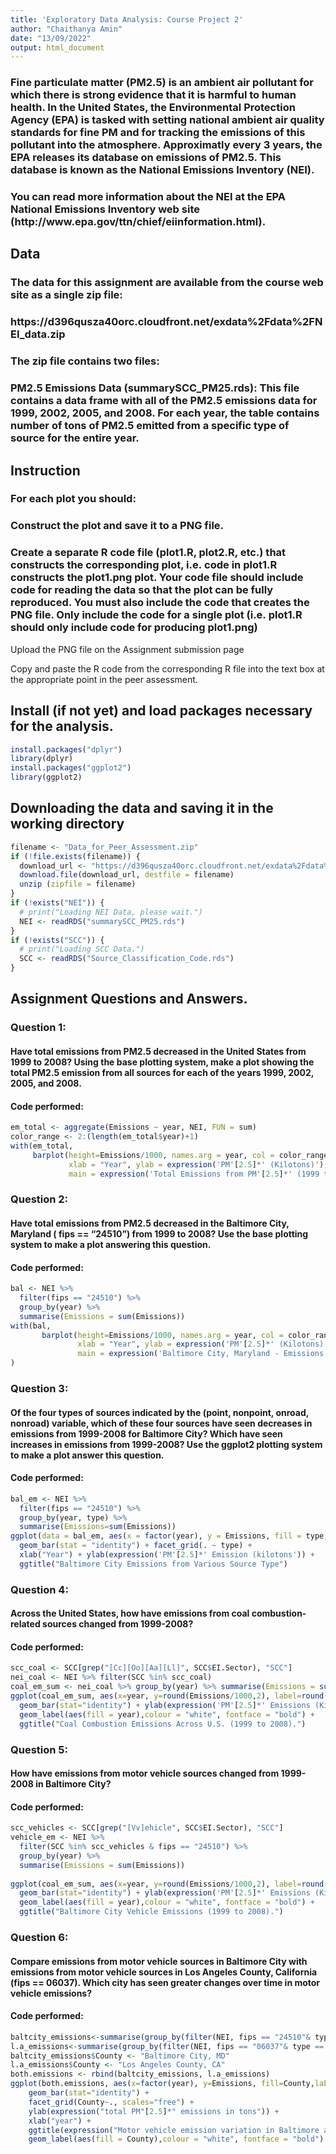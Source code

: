 ```yaml
---
title: 'Exploratory Data Analysis: Course Project 2'
author: "Chaithanya Amin"
date: "13/09/2022"
output: html_document
---
```


### Fine particulate matter (PM2.5) is an ambient air pollutant for which there is strong evidence that it is harmful to human health. In the United States, the Environmental Protection Agency (EPA) is tasked with setting national ambient air quality standards for fine PM and for tracking the emissions of this pollutant into the atmosphere. Approximatly every 3 years, the EPA releases its database on emissions of PM2.5. This database is known as the National Emissions Inventory (NEI). 

### You can read more information about the NEI at the EPA National Emissions Inventory web site (http://www.epa.gov/ttn/chief/eiinformation.html).


## Data
### The data for this assignment are available from the course web site as a single zip file:
### https://d396qusza40orc.cloudfront.net/exdata%2Fdata%2FNEI_data.zip

### The zip file contains two files:

### PM2.5 Emissions Data (\color{red}{\verb|summarySCC_PM25.rds|}summarySCC_PM25.rds): This file contains a data frame with all of the PM2.5 emissions data for 1999, 2002, 2005, and 2008. For each year, the table contains number of tons of PM2.5 emitted from a specific type of source for the entire year.

## Instruction
### For each plot you should:
### Construct the plot and save it to a PNG file.

### Create a separate R code file (plot1.R, plot2.R, etc.) that constructs the corresponding plot, i.e. code in plot1.R constructs the plot1.png plot. Your code file should include code for reading the data so that the plot can be fully reproduced. You must also include the code that creates the PNG file. Only include the code for a single plot (i.e. plot1.R should only include code for producing plot1.png)

Upload the PNG file on the Assignment submission page

Copy and paste the R code from the corresponding R file into the text box at the appropriate point in the peer assessment.


## Install (if not yet) and load packages necessary for the analysis.
```r
install.packages("dplyr")
library(dplyr)
install.packages("ggplot2")
library(ggplot2)
```


## Downloading the data and saving it in the working directory
```r
filename <- "Data_for_Peer_Assessment.zip"
if (!file.exists(filename)) {
  download_url <- "https://d396qusza40orc.cloudfront.net/exdata%2Fdata%2FNEI_data.zip"
  download.file(download_url, destfile = filename)
  unzip (zipfile = filename)
}
if (!exists("NEI")) {
  # print("Loading NEI Data, please wait.")
  NEI <- readRDS("summarySCC_PM25.rds") 
}
if (!exists("SCC")) {
  # print("Loading SCC Data.")
  SCC <- readRDS("Source_Classification_Code.rds")
}
```


## Assignment Questions and Answers.

### Question 1:
#### Have total emissions from PM2.5 decreased in the United States from 1999 to 2008? Using the base plotting system, make a plot showing the total PM2.5 emission from all sources for each of the years 1999, 2002, 2005, and 2008.

#### Code performed:
```r
em_total <- aggregate(Emissions ~ year, NEI, FUN = sum)
color_range <- 2:(length(em_total$year)+1)
with(em_total, 
     barplot(height=Emissions/1000, names.arg = year, col = color_range, 
             xlab = "Year", ylab = expression('PM'[2.5]*' (Kilotons)'),
             main = expression('Total Emissions from PM'[2.5]*' (1999 to 2008)')))
```


### Question 2:
#### Have total emissions from PM2.5 decreased in the Baltimore City, Maryland ( fips == “24510”) from 1999 to 2008? Use the base plotting system to make a plot answering this question.

#### Code performed:
```r
bal <- NEI %>%
  filter(fips == "24510") %>%
  group_by(year) %>%
  summarise(Emissions = sum(Emissions))
with(bal,
       barplot(height=Emissions/1000, names.arg = year, col = color_range, 
               xlab = "Year", ylab = expression('PM'[2.5]*' (Kilotons)'),
               main = expression('Baltimore City, Maryland - Emissions (1999 to 2008)'))
)
```


### Question 3:
#### Of the four types of sources indicated by the (point, nonpoint, onroad, nonroad) variable, which of these four sources have seen decreases in emissions from 1999-2008 for Baltimore City? Which have seen increases in emissions from 1999-2008? Use the ggplot2 plotting system to make a plot answer this question.

#### Code performed:
```r
bal_em <- NEI %>%
  filter(fips == "24510") %>%
  group_by(year, type) %>%
  summarise(Emissions=sum(Emissions))
ggplot(data = bal_em, aes(x = factor(year), y = Emissions, fill = type, colore = "black")) +
  geom_bar(stat = "identity") + facet_grid(. ~ type) + 
  xlab("Year") + ylab(expression('PM'[2.5]*' Emission (kilotons')) +
  ggtitle("Baltimore City Emissions from Various Source Type") 
```


### Question 4:
#### Across the United States, how have emissions from coal combustion-related sources changed from 1999-2008?

#### Code performed:
```r
scc_coal <- SCC[grep("[Cc][Oo][Aa][Ll]", SCC$EI.Sector), "SCC"]
nei_coal <- NEI %>% filter(SCC %in% scc_coal)
coal_em_sum <- nei_coal %>% group_by(year) %>% summarise(Emissions = sum(Emissions))
ggplot(coal_em_sum, aes(x=year, y=round(Emissions/1000,2), label=round(Emissions/1000,2), fill=year)) +
  geom_bar(stat="identity") + ylab(expression('PM'[2.5]*' Emissions (Kilotons)')) + xlab("Year") +
  geom_label(aes(fill = year),colour = "white", fontface = "bold") +
  ggtitle("Coal Combustion Emissions Across U.S. (1999 to 2008).")
```


### Question 5:
#### How have emissions from motor vehicle sources changed from 1999-2008 in Baltimore City?

#### Code performed:
```r
scc_vehicles <- SCC[grep("[Vv]ehicle", SCC$EI.Sector), "SCC"]
vehicle_em <- NEI %>% 
  filter(SCC %in% scc_vehicles & fips == "24510") %>%
  group_by(year) %>%
  summarise(Emissions = sum(Emissions))
  
ggplot(coal_em_sum, aes(x=year, y=round(Emissions/1000,2), label=round(Emissions/1000,2), fill=year)) +
  geom_bar(stat="identity") + ylab(expression('PM'[2.5]*' Emissions (Kilotons)')) + xlab("Year") +
  geom_label(aes(fill = year),colour = "white", fontface = "bold") +
  ggtitle("Baltimore City Vehicle Emissions (1999 to 2008).")
```


### Question 6:
#### Compare emissions from motor vehicle sources in Baltimore City with emissions from motor vehicle sources in Los Angeles County, California (fips == 06037). Which city has seen greater changes over time in motor vehicle emissions?

#### Code performed:
```r
baltcity_emissions<-summarise(group_by(filter(NEI, fips == "24510"& type == 'ON-ROAD'), year), Emissions=sum(Emissions))
l.a_emissions<-summarise(group_by(filter(NEI, fips == "06037"& type == 'ON-ROAD'), year), Emissions=sum(Emissions))
baltcity_emissions$County <- "Baltimore City, MD"
l.a_emissions$County <- "Los Angeles County, CA"
both.emissions <- rbind(baltcity_emissions, l.a_emissions)
ggplot(both.emissions, aes(x=factor(year), y=Emissions, fill=County,label = round(Emissions,2))) +
    geom_bar(stat="identity") + 
    facet_grid(County~., scales="free") +
    ylab(expression("total PM"[2.5]*" emissions in tons")) + 
    xlab("year") +
    ggtitle(expression("Motor vehicle emission variation in Baltimore and Los Angeles in tons"))+
    geom_label(aes(fill = County),colour = "white", fontface = "bold")
```
